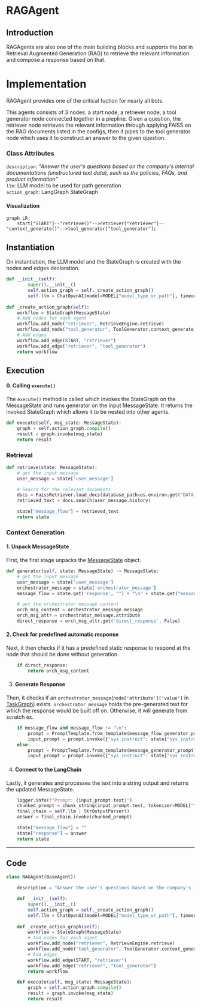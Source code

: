 # RAGAgent
## Introduction

RAGAgents are also one of the main building blocks and supports the bot in Retrieval Augmented Generation (RAG) to retrieve the relevant information and compose a response based on that.

# Implementation

RAGAgent provides one of the critical fuction for nearly all bots.

This agents consists of 3 nodes: a start node, a retriever node, a tool generator node connected together in a piepline. Given a question, the retriever node retrieves the relevant information through applying FAISS on the RAG documents listed in the configs, then it pipes to the tool generator node which uses it to construct an answer to the given question.

### Class Attributes
`description`: *"Answer the user's questions based on the company's internal documentations (unstructured text data), such as the policies, FAQs, and product information"*\
`llm`: LLM model to be used for path generation\
`action_graph`: LangGraph StateGraph

#### Visualization
```mermaid
graph LR;
    start["START"]--"retrieve()"-->retriever["retriever"]--"context_generate()"-->tool_generator["tool_generator"];
```
## Instantiation
On instantiation, the LLM model and the StateGraph is created with the nodes and edges declaration.

```py
def __init__(self):
        super().__init__()
        self.action_graph = self._create_action_graph()
        self.llm = ChatOpenAI(model=MODEL["model_type_or_path"], timeout=30000)
     
def _create_action_graph(self):
    workflow = StateGraph(MessageState)
    # Add nodes for each agent
    workflow.add_node("retriever", RetrieveEngine.retrieve)
    workflow.add_node("tool_generator", ToolGenerator.context_generate)
    # Add edges
    workflow.add_edge(START, "retriever")
    workflow.add_edge("retriever", "tool_generator")
    return workflow
```

## Execution
#### 0. Calling `execute()`
The `execute()` method is called which invokes the StateGraph on the MessageState and runs generator on the input MessageState. It returns the invoked StateGraph which allows it to be nested into other agents.

```py
def execute(self, msg_state: MessageState):
    graph = self.action_graph.compile()
    result = graph.invoke(msg_state)
    return result
```

### Retrieval

```py
def retrieve(state: MessageState):
    # get the input message
    user_message = state['user_message']

    # Search for the relevant documents
    docs = FaissRetriever.load_docs(database_path=os.environ.get("DATA_DIR"))
    retrieved_text = docs.search(user_message.history)

    state["message_flow"] = retrieved_text
    return state
```

### Context Generation

#### 1. Unpack MessageState 
First, the first stage unpacks the [MessageState](../MessageState.md) object.
```py
def generator(self, state: MessageState) -> MessageState:
    # get the input message
    user_message = state['user_message']
    orchestrator_message = state['orchestrator_message']
    message_flow = state.get('response', "") + "\n" + state.get("message_flow", "")

    # get the orchestrator message content
    orch_msg_content = orchestrator_message.message
    orch_msg_attr = orchestrator_message.attribute
    direct_response = orch_msg_attr.get('direct_response', False)
```

#### 2. Check for predefined automatic response
Next, it then checks if it has a predefined static response to respond at the node that should be done without generation.
```py
    if direct_response:
        return orch_msg_content
```

3. #### Generate Response
Then, it checks if an `orchestrator_message`(`node['attribute']['value']` in [TaskGraph](../Taskgraph/intro.md)) exists. `orchestrator_message` holds the pre-generated text for which the response would be built off on. Otherwise, it will generate from scratch
    ex. 

```py
    if message_flow and message_flow != "\n":
        prompt = PromptTemplate.from_template(message_flow_generator_prompt)
        input_prompt = prompt.invoke({"sys_instruct": state["sys_instruct"], "message": orch_msg_content, "formatted_chat": user_message.history, "initial_response": message_flow})
    else:
        prompt = PromptTemplate.from_template(message_generator_prompt)
        input_prompt = prompt.invoke({"sys_instruct": state["sys_instruct"], "message": orch_msg_content, "formatted_chat": user_message.history})
```

4. #### Connect to the LangChain
Lastly, it generates and processes the text into a string output and returns the updated MessageState.
```py
    logger.info(f"Prompt: {input_prompt.text}")
    chunked_prompt = chunk_string(input_prompt.text, tokenizer=MODEL["tokenizer"], max_length=MODEL["context"])
    final_chain = self.llm | StrOutputParser()
    answer = final_chain.invoke(chunked_prompt)

    state["message_flow"] = ""
    state["response"] = answer
    return state
```

---
## Code

```py
class RAGAgent(BaseAgent):

    description = "Answer the user's questions based on the company's internal documentations (unstructured text data), such as the policies, FAQs, and product information"

    def __init__(self):
        super().__init__()
        self.action_graph = self._create_action_graph()
        self.llm = ChatOpenAI(model=MODEL["model_type_or_path"], timeout=30000)
     
    def _create_action_graph(self):
        workflow = StateGraph(MessageState)
        # Add nodes for each agent
        workflow.add_node("retriever", RetrieveEngine.retrieve)
        workflow.add_node("tool_generator", ToolGenerator.context_generate)
        # Add edges
        workflow.add_edge(START, "retriever")
        workflow.add_edge("retriever", "tool_generator")
        return workflow

    def execute(self, msg_state: MessageState):
        graph = self.action_graph.compile()
        result = graph.invoke(msg_state)
        return result
```